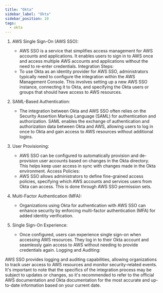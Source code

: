 ```yaml
---
title: "Okta"
sidebar_label: "Okta"
sidebar_position: 10
tags:
  - okta
---
```


1. AWS Single Sign-On (AWS SSO):

    - AWS SSO is a service that simplifies access management for AWS accounts and applications. It enables users to sign in to AWS once and access multiple AWS accounts and applications without the need to re-enter credentials.
    Integration Steps:
    - To use Okta as an identity provider for AWS SSO, administrators typically need to configure the integration within the AWS Management Console.
    This involves setting up a new AWS SSO instance, connecting it to Okta, and specifying the Okta users or groups that should have access to AWS resources.

2. SAML-Based Authentication:

    - The integration between Okta and AWS SSO often relies on the Security Assertion Markup Language (SAML) for authentication and authorization.
    SAML enables the exchange of authentication and authorization data between Okta and AWS, allowing users to log in once to Okta and gain access to AWS resources without additional logins.


3. User Provisioning:

    - AWS SSO can be configured to automatically provision and de-provision user accounts based on changes in the Okta directory. This helps keep user access in sync with changes made in the Okta environment.
    Access Policies:
    - AWS SSO allows administrators to define fine-grained access policies, specifying which AWS accounts and services users from Okta can access. This is done through AWS SSO permission sets.


4. Multi-Factor Authentication (MFA):

    - Organizations using Okta for authentication with AWS SSO can enhance security by enforcing multi-factor authentication (MFA) for added identity verification.

5. Single Sign-On Experience:

    - Once configured, users can experience single sign-on when accessing AWS resources. They log in to their Okta account and seamlessly gain access to AWS without needing to provide credentials again.
  Logging and Auditing:

AWS SSO provides logging and auditing capabilities, allowing organizations to track user access to AWS resources and monitor security-related events.
It's important to note that the specifics of the integration process may be subject to updates or changes, so it's recommended to refer to the official AWS documentation and Okta documentation for the most accurate and up-to-date information based on your current date.

